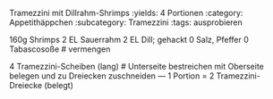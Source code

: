 Tramezzini mit Dillrahm-Shrimps
:yields: 4 Portionen
:category: Appetithäppchen
:subcategory: Tramezzini
:tags: ausprobieren


160g Shrimps
2 EL Sauerrahm
2 EL Dill; gehackt
0 Salz, Pfeffer
0 Tabascosoße
# vermengen

4 Tramezzini-Scheiben (lang)
# Unterseite bestreichen
  mit Oberseite belegen und zu Dreiecken zuschneiden
---
1 Portion = 2 Tramezzini-Dreiecke (belegt)